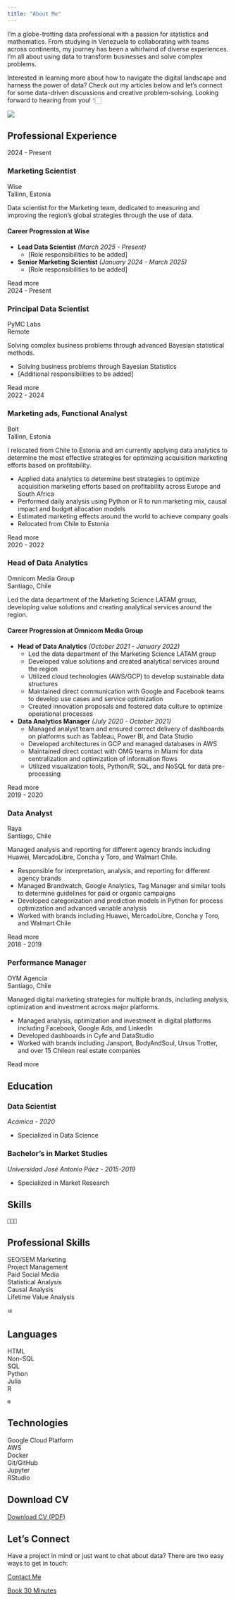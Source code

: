 ```yaml
---
title: "About Me"
---
```


:::: {.grid}
::: {.g-col-8}
I'm a globe-trotting data professional with a passion for statistics and mathematics. From studying in Venezuela to collaborating with teams across continents, my journey has been a whirlwind of diverse experiences. I'm all about using data to transform businesses and solve complex problems.

Interested in learning more about how to navigate the digital landscape and harness the power of data? Check out my articles below and let's connect for some data-driven discussions and creative problem-solving. Looking forward to hearing from you! 👇🏻
:::

::: {.g-col-4}
![](images/profile.jpg){.profile-photo}
:::
::::

## Professional Experience {.about-section}

::: {.experience-card-container}
::: {.experience-card}
<div class="experience-period">2024 - Present</div>
<h3 class="experience-title">Marketing Scientist</h3>
<div class="experience-company">Wise</div>
<div class="experience-location">Tallinn, Estonia</div>
<p class="experience-summary">
Data scientist for the Marketing team, dedicated to measuring and improving the region's global strategies through the use of data.
</p>
<div class="experience-details">
#### Career Progression at Wise
- **Lead Data Scientist** *(March 2025 - Present)*
  - [Role responsibilities to be added]
  
- **Senior Marketing Scientist** *(January 2024 - March 2025)*
  - [Role responsibilities to be added]
</div>
<div class="experience-toggle">Read more</div>
:::

::: {.experience-card}
<div class="experience-period">2024 - Present</div>
<h3 class="experience-title">Principal Data Scientist</h3>
<div class="experience-company">PyMC Labs</div>
<div class="experience-location">Remote</div>
<p class="experience-summary">
Solving complex business problems through advanced Bayesian statistical methods.
</p>
<div class="experience-details">
- Solving business problems through Bayesian Statistics
- [Additional responsibilities to be added]
</div>
<div class="experience-toggle">Read more</div>
:::

::: {.experience-card}
<div class="experience-period">2022 - 2024</div>
<h3 class="experience-title">Marketing ads, Functional Analyst</h3>
<div class="experience-company">Bolt</div>
<div class="experience-location">Tallinn, Estonia</div>
<p class="experience-summary">
I relocated from Chile to Estonia and am currently applying data analytics to determine the most effective strategies for optimizing acquisition marketing efforts based on profitability.
</p>
<div class="experience-details">
- Applied data analytics to determine best strategies to optimize acquisition marketing efforts based on profitability across Europe and South Africa
- Performed daily analysis using Python or R to run marketing mix, causal impact and budget allocation models
- Estimated marketing effects around the world to achieve company goals
- Relocated from Chile to Estonia
</div>
<div class="experience-toggle">Read more</div>
:::

::: {.experience-card}
<div class="experience-period">2020 - 2022</div>
<h3 class="experience-title">Head of Data Analytics</h3>
<div class="experience-company">Omnicom Media Group</div>
<div class="experience-location">Santiago, Chile</div>
<p class="experience-summary">
Led the data department of the Marketing Science LATAM group, developing value solutions and creating analytical services around the region.
</p>
<div class="experience-details">
#### Career Progression at Omnicom Media Group
- **Head of Data Analytics** *(October 2021 - January 2022)*
  - Led the data department of the Marketing Science LATAM group
  - Developed value solutions and created analytical services around the region
  - Utilized cloud technologies (AWS/GCP) to develop sustainable data structures
  - Maintained direct communication with Google and Facebook teams to develop use cases and service optimization
  - Created innovation proposals and fostered data culture to optimize operational processes

- **Data Analytics Manager** *(July 2020 - October 2021)*
  - Managed analyst team and ensured correct delivery of dashboards on platforms such as Tableau, Power BI, and Data Studio
  - Developed architectures in GCP and managed databases in AWS
  - Maintained direct contact with OMG teams in Miami for data centralization and optimization of information flows
  - Utilized visualization tools, Python/R, SQL, and NoSQL for data pre-processing
</div>
<div class="experience-toggle">Read more</div>
:::

::: {.experience-card}
<div class="experience-period">2019 - 2020</div>
<h3 class="experience-title">Data Analyst</h3>
<div class="experience-company">Raya</div>
<div class="experience-location">Santiago, Chile</div>
<p class="experience-summary">
Managed analysis and reporting for different agency brands including Huawei, MercadoLibre, Concha y Toro, and Walmart Chile.
</p>
<div class="experience-details">
- Responsible for interpretation, analysis, and reporting for different agency brands
- Managed Brandwatch, Google Analytics, Tag Manager and similar tools to determine guidelines for paid or organic campaigns
- Developed categorization and prediction models in Python for process optimization and advanced variable analysis
- Worked with brands including Huawei, MercadoLibre, Concha y Toro, and Walmart Chile
</div>
<div class="experience-toggle">Read more</div>
:::

::: {.experience-card}
<div class="experience-period">2018 - 2019</div>
<h3 class="experience-title">Performance Manager</h3>
<div class="experience-company">OYM Agencia</div>
<div class="experience-location">Santiago, Chile</div>
<p class="experience-summary">
Managed digital marketing strategies for multiple brands, including analysis, optimization and investment across major platforms.
</p>
<div class="experience-details">
- Managed analysis, optimization and investment in digital platforms including Facebook, Google Ads, and LinkedIn
- Developed dashboards in Cyfe and DataStudio
- Worked with brands including Jansport, BodyAndSoul, Ursus Trotter, and over 15 Chilean real estate companies
</div>
<div class="experience-toggle">Read more</div>
:::
:::

## Education {.about-section}

:::: {.grid}
::: {.g-col-6}
### Data Scientist
*Acámica - 2020*

- Specialized in Data Science
:::

::: {.g-col-6}
### Bachelor's in Market Studies
*Universidad José Antonio Páez - 2015-2019*

- Specialized in Market Research
:::
::::

## Skills {.about-section}

::: {.skills-card}
<div class="skills-category">
  <div class="skills-icon">
    🧑🏻‍💻
  </div>
  <h2>Professional Skills</h2>
</div>

<div class="skills-grid">
  <div class="skill-item">SEO/SEM Marketing</div>
  <div class="skill-item">Project Management</div>
  <div class="skill-item">Paid Social Media</div>
  <div class="skill-item">Statistical Analysis</div>
  <div class="skill-item">Causal Analysis</div>
  <div class="skill-item">Lifetime Value Analysis</div>
</div>

<div class="skills-category">
  <div class="skills-icon">
    📊
  </div>
  <h2>Languages</h2>
</div>

<div class="skills-grid">
  <div class="skill-item">HTML</div>
  <div class="skill-item">Non-SQL</div>
  <div class="skill-item">SQL</div>
  <div class="skill-item">Python</div>
  <div class="skill-item">Julia</div>
  <div class="skill-item">R</div>
</div>

<div class="skills-category">
  <div class="skills-icon">
    ⚙️
  </div>
  <h2>Technologies</h2>
</div>

<div class="skills-grid">
  <div class="skill-item">Google Cloud Platform</div>
  <div class="skill-item">AWS</div>
  <div class="skill-item">Docker</div>
  <div class="skill-item">Git/GitHub</div>
  <div class="skill-item">Jupyter</div>
  <div class="skill-item">RStudio</div>
</div>
:::

## Download CV

<a href="files/cv_carlos.pdf" class="btn btn-primary" target="_blank">Download CV (PDF)</a>

## Let's Connect

Have a project in mind or just want to chat about data? There are two easy ways to get in touch:

:::: {.grid}
::: {.g-col-6}
[Contact Me](mailto:carlos.trujillo@outlook.cl){.btn .btn-primary}
:::
::: {.g-col-6}
[Book 30 Minutes](https://calendar.app.google/z5LrWvnDCZermoQa9){.btn .btn-outline-primary target="_blank"}
:::
::::

<script src="js/experience-cards.js"></script> 